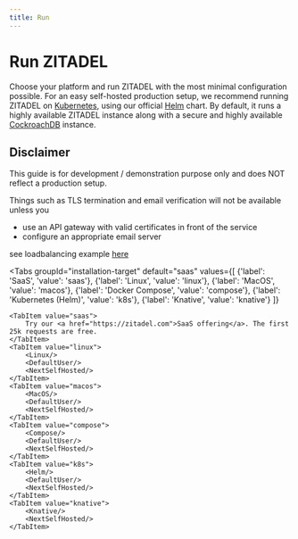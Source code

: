 ```yaml
---
title: Run
---
```



# Run ZITADEL

Choose your platform and run ZITADEL with the most minimal configuration possible.
For an easy self-hosted production setup, we recommend running ZITADEL on [Kubernetes](https://kubernetes.io/docs/home/), using our official [Helm](https://helm.sh/docs/) chart.
By default, it runs a highly available ZITADEL instance along with a secure and highly available [CockroachDB](https://www.cockroachlabs.com/docs/stable/) instance.

## Disclaimer
This guide is for development / demonstration purpose only and does NOT reflect a production setup.

Things such as TLS termination and email verification will not be available unless you 

- use an API gateway with valid certificates in front of the service
- configure an appropriate email server

see loadbalancing example [here](/docs/guides/installation/loadbalancing-example)

<!-- TODO: Destroy -->

<Tabs
    groupId="installation-target"
    default="saas"
    values={[
        {'label': 'SaaS', 'value': 'saas'},
        {'label': 'Linux', 'value': 'linux'},
        {'label': 'MacOS', 'value': 'macos'},
        {'label': 'Docker Compose', 'value': 'compose'},
        {'label': 'Kubernetes (Helm)', 'value': 'k8s'},
        {'label': 'Knative', 'value': 'knative'}
    ]}
>
    <TabItem value="saas">
        Try our <a href="https://zitadel.com">SaaS offering</a>. The first 25k requests are free.
    </TabItem>
    <TabItem value="linux">
        <Linux/>
        <DefaultUser/>
        <NextSelfHosted/>
    </TabItem>
    <TabItem value="macos">
        <MacOS/>
        <DefaultUser/>
        <NextSelfHosted/>
    </TabItem>
    <TabItem value="compose">
        <Compose/>
        <DefaultUser/>
        <NextSelfHosted/>
    </TabItem>
    <TabItem value="k8s">
        <Helm/>
        <DefaultUser/>
        <NextSelfHosted/>
    </TabItem>
    <TabItem value="knative">
        <Knative/>
        <NextSelfHosted/>
    </TabItem>
</Tabs>
